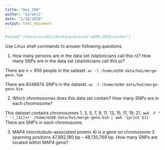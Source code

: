 ```yaml
---
title: "Hw1_280"
author: "Sarahji"
date: "1/18/2018"
output: html_document
---
```


```r
#setwd("/Users/sarahji/Desktop/biostat-m280-2018-winter")
```

Use Linux shell commands to answer following questions.

1. How many persons are in the data set (statisticians call this n)? How many SNPs are in the data set (statisticians call this p)?

There are n = 959 people in the sataset. 
```wc -l /home/m280-data/hw1/merge-geno.fam```

There are 8348674 SNP's in the dataset.
```wc -l /home/m280-data/hw1/merge-geno.bim```


2. Which chromosomes does this data set contain? How many SNPs are in each chromosome?

This dataset contains chromosomes 1, 3, 5, 7, 9, 11, 13, 15, 17, 19, 21.
```awk -F " " '!_[$1]++' /home/m280-data/hw1/merge-geno.bim | awk '{print $1}'```
There are SNP's in each chromosome.

3. MAP4 (microtubule-associated protein 4) is a gene on chromosome 3 spanning positions 47,892,180 bp – 48,130,769 bp. How many SNPs are located within MAP4 gene?